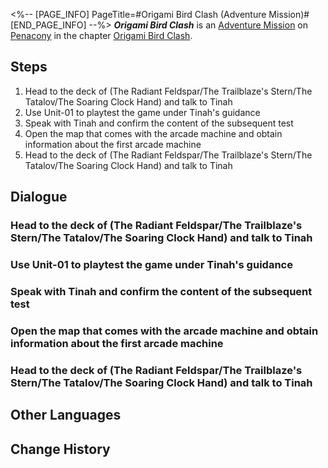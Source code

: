 <%-- [PAGE_INFO]
PageTitle=#Origami Bird Clash (Adventure Mission)#
[END_PAGE_INFO] --%>
{{Stub|Dialogue.}}
{{Mission Infobox
|id            = 8023101
|title         = Origami Bird Clash
|image         = <!--Mission Origami Bird Clash (Adventure Mission).png-->
|type          = Adventure
|event_name    = 
|chapter       = Origami Bird Clash
|requirements  = [[Trailblaze Mission]] ''[[Stranger in a Strange Land]]'' completed
|summary       = <!--official mission summary from Fate's Atlas-->
|characters    = Silver Wolf; Trailblazer
|startLocation = [[Penacony]] - [[(The Radiant Feldspar/The Trailblaze's Stern/The Tatalov/The Soaring Clock Hand)]]
|world         = Penacony
|area          = (The Radiant Feldspar/The Trailblaze's Stern/The Tatalov/The Soaring Clock Hand)
|prev          = 
|next          = Origami Bird Clash: Collector's Edition
|rewards       = Stellar Jade*30; Traveler's Guide*4; Lost Crystal*4; Credit*60,000
}}
'''''Origami Bird Clash''''' is an [[Adventure Mission]] on [[Penacony]] in the chapter [[Origami Bird Clash]].

==Steps==
# Head to the deck of (The Radiant Feldspar/The Trailblaze's Stern/The Tatalov/The Soaring Clock Hand) and talk to Tinah
# Use Unit-01 to playtest the game under Tinah's guidance
# Speak with Tinah and confirm the content of the subsequent test
# Open the map that comes with the arcade machine and obtain information about the first arcade machine
# Head to the deck of (The Radiant Feldspar/The Trailblaze's Stern/The Tatalov/The Soaring Clock Hand) and talk to Tinah

<!--
==Gameplay Notes==

--><!--
==Trial Character==

-->
==Dialogue==
{{Stub Dialogue}}
===Head to the deck of (The Radiant Feldspar/The Trailblaze's Stern/The Tatalov/The Soaring Clock Hand) and talk to Tinah===
{{Mission Description|type=adventure|location=(The Radiant Feldspar/The Trailblaze's Stern/The Tatalov/The Soaring Clock Hand)|You have received an invitation from The Family &mdash; Tinah of the Iris Family invites you to test a match-3 puzzle battle game called "Origami Bird Clash."<br />It doesn't seem like a scam... So, go take a look? There's nothing to lose.}}
{{Dialogue Start}}
:{{tx}}
{{Dialogue End}}

===Use Unit-01 to playtest the game under Tinah's guidance===
{{Dialogue Start}}
:{{tx}}
{{Dialogue End}}

===Speak with Tinah and confirm the content of the subsequent test===
{{Dialogue Start}}
:{{tx}}
{{Dialogue End}}

===Open the map that comes with the arcade machine and obtain information about the first arcade machine===
{{Dialogue Start}}
:{{tx}}
{{Dialogue End}}

===Head to the deck of (The Radiant Feldspar/The Trailblaze's Stern/The Tatalov/The Soaring Clock Hand) and talk to Tinah===
{{Dialogue Start}}
:{{tx}}
{{Dialogue End}}

==Other Languages==
{{Other Languages
|en   = Origami Bird Clash
|zhs  = 「折纸小鸟对对碰」
|zht  = 「摺紙小鳥對對碰」
|ja   = 「折り紙の小鳥マッチ」
|ko   = 「종이새 팡팡」
|es   = Choque de pajaritos de papel
|fr   = Rififruit chez les oiseaux en origami
|ru   = Бумажная дуэль
|th   = นกกระดาษตะลุมบอน
|vi   = Chim Giấy Đại Chiến
|de   = Origamivogel-Matching
|id   = Adu Jotos Burung Origami
|pt   = Choque de Pássaro de Origami
}}

==Change History==
{{Change History|2.3}}
